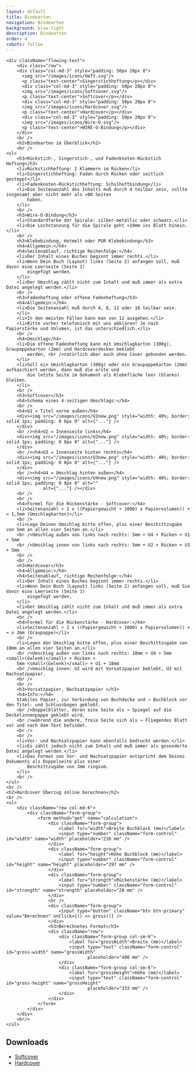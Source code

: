 ```yaml
---
layout: default
title: Bindearten
navigation: Bindearten
background: blue-light
description: Bindearten
order: 4
robots: follow
---
```


	<div className="flowing-text">
		<div class="row">
        <div class="col-md-3" style="padding: 50px 20px 0">
		  <img src="/images/icons/Heft.svg"/>
		  <p class="text-center">Singerstichheftung</p></div>
		  <div class="col-md-3" style="padding: 50px 20px 0">
		  <img src="/images/icons/Softcover.svg"/>
		  <p class="text-center">Softcover</p></div>
		  <div class="col-md-3" style="padding: 50px 20px 0">
		  <img src="/images/icons/Hardcover.svg"/>
		  <p class="text-center">Hardcover</p></div>
		  <div class="col-md-3" style="padding: 50px 20px 0">
		  <img src="/images/icons/Wire-O.svg"/>
		  <p class="text-center">WIRE-O-Bindung</p></div>
		</div>
		<br />
		<h2>Bindearten im Überblick</h2>
		<br />
	<ul>
		<h3>Rückstich-, Singerstich-, und Fadenknoten-Rückstich Heftung</h3>
		<li>Rückstichheftung: 2 Klammern im Rücken</li>
		<li>Singerstichheftung: Faden durch Rücken oder seitlich gesteppt</li>
		<li>Fadenknoten-Rückstichheftung: Schulheftbindung</li>
		<li>Die Seitenanzahl des Inhalts muß durch 4 teilbar sein, sollte insgesamt aber nicht mehr als ≈80 Seiten
			haben.
		</li>
		<br />
		<h3>Wire-O-Bindung</h3>
		<li>Standardfarbe der Spirale: silber-metallic oder schwarz.</li>
		<li>Die Lochstanzung für die Spirale geht ≈10mm ins Blatt hinein.</li>
		<br />
		<h3>Klebebindung, Hotmelt oder PUR Klebebindung</h3>
		<h4>Allgemein:</h4>
		<h4>Seitenablauf, richtige Reihenfolge:</h4>
		<li>Der Inhalt eines Buches beginnt immer rechts.</li>
		<li>Wenn Dein Buch (Layout) links (Seite 2) anfangen soll, muß davor eine Leerseite (Seite 1)
			eingefügt werden.
		</li>
		<li>Der Umschlag zählt nicht zum Inhalt und muß immer als extra Datei angelegt werden.</li>
		<br />
		<h3>Fadenheftung oder offene Fadenheftung</h3>
		<h4>Allgemein:</h4>
		<li>Die Seitenanzahl muß durch 4, 8, 12 oder 16 teilbar sein.
		</li>
		<li>In den meisten Fällen kann man von 12 ausgehen.</li>
		<li>Bitte vorher telefonisch mit uns abklären! Je nach Papierstärke und Volumen, ist das unterschiedlich.</li>
		<br />
		<h4>Umschlag</h4>
		<li>Die offene Fadenheftung kann mit Umschlagkarton (300g), Graupappekarton (2mm) und Hardcoverdecken beklebt
			werden, <br />natürlich aber auch ohne Cover gebunden werden.
		</li>
		<li>Soll ein Umschlagkarton (300g) oder ein Graupappekarton (2mm) aufkaschiert werden, dann muß die erste und
			die letzte Seite im Dokument als Klebefläche leer (blanko) bleiben.
		</li>
		<br />
		<h3>Softcover</h3>
		<h4>Schema eines 4-seitigen Umschlags:</h4>
		<br />
		<h4>U1 = Titel vorne außen</h4>
		<div><img src="/images/icons/U1new.png" style="width: 40%; border: solid 1px; padding: 0 8px 0" alt={"..."} />
		</div>
		<br /><h4>U2 = Innenseite links</h4>
		<div><img src="/images/icons/U2new.png" style="width: 40%; border: solid 1px; padding: 0 8px 0" alt={"..."} />
		</div>
		<br /><h4>U3 = Innenseite hinten rechts</h4>
		<div><img src="/images/icons/U3new.png" style="width: 40%; border: solid 1px; padding: 0 8px 0" alt={"..."} />
		</div>
		<br /><h4>U4 = Umschlag hinten außen</h4>
		<div><img src="/images/icons/U4new.png" style="width: 40%; border: solid 1px; padding: 0 8px 0" alt=""
				  alt={"..."} /></div>
		<br />
		<br />
		<h4>Formel für die Rückenstärke - Softcover:</h4>
		<li>Seitenanzahl ÷ 2 x ((Papiergewicht ÷ 1000) x Papiervolumen)) + ≈ 1,5mm (Umschlagkarton)</li>
		<br />
		<li>Lege Deinen Umschlag bitte offen, plus einer Beschittzugabe von 5mm an allen vier Seiten an.</li>
		<br />Umschlag außen von links nach rechts: 5mm + U4 + Rücken + U1 + 5mm
		<br />Umschlag innen von links nach rechts: 5mm + U2 + Rücken + U3 + 5mm
		<br />
		<br />
		<h3>Hardcover</h3>
		<h4>Allgemein:</h4>
		<h4>Seitenablauf, richtige Reihenfolge:</h4>
		<li>Der Inhalt eines Buches beginnt immer rechts.</li>
		<li>Wenn Dein Buch (Layout) links (Seite 2) anfangen soll, muß Sie davor eine Leerseite (Seite 1)
			eingefügt werden.
		</li>
		<li>Der Umschlag zählt nicht zum Inhalt und muß immer als extra Datei angelegt werden.</li>
		<br />
		<h4>Formel für die Rückenstärke - Hardcover:</h4>
		<li>Seitenanzahl ÷ 2 x ((Papiergewicht ÷ 1000) x Papiervolumen)) + ≈ x 3mm (Graupappe)</li>
		<br />
		<li>Legen den Umschlag bitte offen, plus einer Beschittzugabe von 18mm an allen vier Seiten an.</li>
		<br />Umschlag außen von links nach rechts: 18mm + U4 + 5mm <small>(Gelenk)</small> + Rücken +
		5mm <small>(Gelenk)</small> + U1 + 18mm
		<br />Umschlag innen: U2 wird mit Vorsatzpapier beklebt, U3 mit Nachsatzpapier.
		<br />
		<br />
		<h3>Vorsatzpapier, Nachsatzpapier </h3>
		<h4>Info:</h4>
		Stabiles Papier, zur Verbindung von Buchdecke und → Buchblock vor den Titel- und Schlussbogen geklebt.
		<br />Doppelblätter, deren eine Seite als → Spiegel auf die Deckelinnenpappe geklebt wird,
		<br />während die andere, freie Seite sich als → Fliegendes Blatt vor und nach dem Text befindet.
		<br />
		<br />
		<li>Vor- und Nachsatzpapier kann ebenfalls bedruckt werden.</li>
		<li>Es zählt jedoch nicht zum Inhalt und muß immer als gesonderte Datei angelegt werden.</li>
		<li>Das Format von Vor- und Nachsatzpapier entspricht dem Deines Dokuments als Doppelseite plus einer
			Beschittzugabe von 3mm ringsum.
		</li>
		<br />
	</ul>
	<br />
	<h2>Hardcover Überzug online berechnen</h2>
	<br />
	<ul>
		<div className="row col-md-6">
			<div className="form-group">
				<form method="get" name="calculation">
					<div className="form-group">
						<label for="width">Breite Buchblock (mm)</label>
						<input type="number" className="form-control" id="width" name="width" placeholder="210 mm" />
					</div>
					<div className="form-group">
						<label for="height">Höhe Buchblock (mm)</label>
						<input type="number" className="form-control" id="height" name="height" placeholder="297 mm" />
					</div>
					<div className="form-group">
						<label for="strength">Rückenstärke (mm)</label>
						<input type="number" className="form-control" id="strength" name="strength" placeholder="20 mm" />
					</div>
					<br />
					<div className="form-group">
						<input type="button" className="btn btn-primary" value="Berechnen" onClick={() => gross()} />
					</div>
					<h3>Berechnetes Format</h3>
					<div className="row">
						<div className="form-group col-sm-6">
							<label for="grossWidth">Breite (mm)</label>
							<input type="text" className="form-control" id="gross-width" name="grossWidth"
								   placeholder="480 mm" />
						</div>
						<div className="form-group col-sm-6">
							<label for="grossHeight">Höhe (mm)</label>
							<input type="text" className="form-control" id="gross-height" name="grossHeight"
								   placeholder="333 mm" />
						</div>
					</div>
				</form>
			</div>
		</div>
		<br/>
	</ul>
</div>
	<div className="flowing-text">
 		<h2>Downloads</h2>
  			<ul>
   				<li><a href="/images/Softcover.pdf" target="_blank">
      			Softcover</a></li>
       			<li><a href="/images/Hardcover.pdf" target="_blank">
      			Hardcover</a></li>
	  		</ul>
	</div>